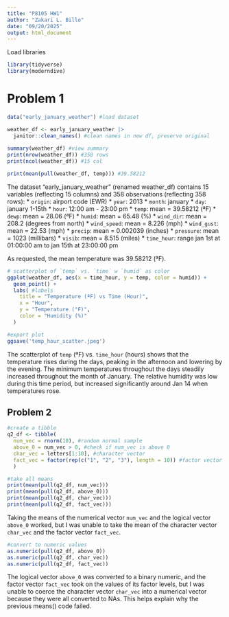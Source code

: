 ```yaml
---
title: "P8105 HW1"
author: "Zakari L. Billo"
date: "09/20/2025"
output: html_document
---
```


Load libraries

```r
library(tidyverse)
library(moderndive)
```

# Problem 1

```r
data("early_january_weather") #load dataset

weather_df <- early_january_weather |>
  janitor::clean_names() #clean names in new df, preserve original
  
summary(weather_df) #view summary
print(nrow(weather_df)) #358 rows
print(ncol(weather_df)) #15 col

print(mean(pull(weather_df, temp))) #39.58212
```

The dataset "early_january_weather" (renamed weather_df) contains 15 variables (reflecting 15 columns) and 358 observations (reflecting 358 rows):
* `origin`: airport code (EWR)
* `year`: 2013
* `month`: january
* `day`: january 1-15th
* `hour`: 12:00 am - 23:00 pm
* `temp`: mean = 39.58212 (ªF)
* `dewp`: mean = 28.06 (ªF)
* `humid`: mean = 65.48 (%)
* `wind_dir`: mean = 208.2 (degrees from north)
* `wind_speed`: mean = 8.226 (mph)
* `wind_gust`: mean = 22.53 (mph)
* `precip`: mean = 0.002039 (inches)
* `pressure`: mean = 1023 (millibars)
* `visib`: mean = 8.515 (miles)
* `time_hour`: range jan 1st at 01:00:00 am to jan 15th at 23:00:00 pm

As requested, the mean temperature was 39.58212 (ªF).

```r
# scatterplot of `temp` vs. `time` w `humid` as color
ggplot(weather_df, aes(x = time_hour, y = temp, color = humid)) +
  geom_point() +
  labs( #labels
    title = "Temperature (ªF) vs Time (Hour)",
    x = "Hour",
    y = "Temperature (°F)",
    color = "Humidity (%)"
  ) 

#export plot
ggsave('temp_hour_scatter.jpeg')
```

The scatterplot of `temp` (ªF) vs. `time_hour` (hours) shows that the temperature rises during the days, peaking in the afternoon and lowering by the evening. The minimum temperatures throughout the days steadily increased throughout the month of January. The relative humidity was low during this time period, but increased significantly around Jan 14 when temperatures rose. 

## Problem 2

```r
#create a tibble
q2_df <- tibble(
  num_vec = rnorm(10), #random normal sample 
  above_0 = num_vec > 0, #check if num_vec is above 0
  char_vec = letters[1:10], #character vector
  fact_vec = factor(rep(c("1", "2", "3"), length = 10)) #factor vector
  )

#take all means
print(mean(pull(q2_df, num_vec)))
print(mean(pull(q2_df, above_0)))
print(mean(pull(q2_df, char_vec)))
print(mean(pull(q2_df, fact_vec)))
```
Taking the means of the numerical vector `num_vec` and the logical vector `above_0` worked, but I was unable to take the mean of the character vector `char_vec` and the factor vector `fact_vec`.

```r
#convert to numeric values
as.numeric(pull(q2_df, above_0)) 
as.numeric(pull(q2_df, char_vec)) 
as.numeric(pull(q2_df, fact_vec))
```
The logical vector `above_0` was converted to a binary numeric, and the factor vector `fact_vec` took on the values of its factor levels, but I was unable to coerce the character vector `char_vec` into a numerical vector because they were all converted to NAs. This helps explain why the previous means() code failed.

